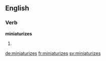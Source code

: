 ==English==

===Verb===
'''miniaturizes'''

# {{en-third-person singular of|miniaturize}}

[[de:miniaturizes]]
[[fr:miniaturizes]]
[[sv:miniaturizes]]